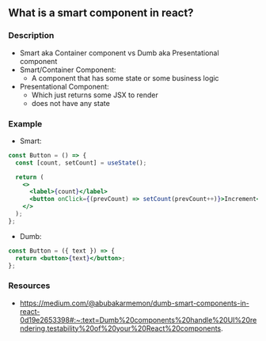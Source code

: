 ## What is a smart component in react?

### Description

- Smart aka Container component vs Dumb aka Presentational component
- Smart/Container Component:
  - A component that has some state or some business logic
- Presentational Component:
  - Which just returns some JSX to render
  - does not have any state

### Example

- Smart:

```jsx
const Button = () => {
  const [count, setCount] = useState();

  return (
    <>
      <label>{count}</label>
      <button onClick={(prevCount) => setCount(prevCount++)}>Increment</button>
    </>
  );
};
```

- Dumb:

```jsx
const Button = ({ text }) => {
  return <button>{text}</button>;
};
```

### Resources

- https://medium.com/@abubakarmemon/dumb-smart-components-in-react-0d19e2653398#:~:text=Dumb%20components%20handle%20UI%20rendering,testability%20of%20your%20React%20components.
